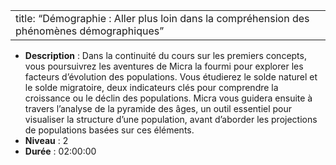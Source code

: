 
---
title: "Démographie : Aller plus loin dans la compréhension des phénomènes démographiques"
---


- **Description** : Dans la continuité du cours sur les premiers concepts, vous poursuivrez les aventures de Micra la fourmi pour explorer les facteurs d’évolution des populations. Vous étudierez le solde naturel et le solde migratoire, deux indicateurs clés pour comprendre la croissance ou le déclin des populations. Micra vous guidera ensuite à travers l’analyse de la pyramide des âges, un outil essentiel pour visualiser la structure d'une population, avant d'aborder les projections de populations basées sur ces éléments.
- **Niveau** : 2
- **Durée** : 02:00:00
